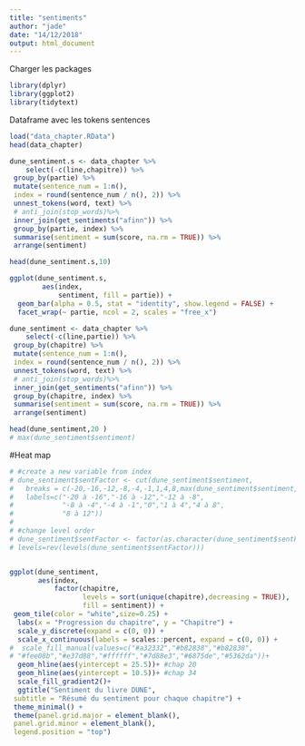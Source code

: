 ```yaml
---
title: "sentiments"
author: "jade"
date: "14/12/2018"
output: html_document
---
```


Charger les packages
```r
library(dplyr)
library(ggplot2)
library(tidytext)
```


Dataframe avec les tokens sentences
```r
load("data_chapter.RData")
head(data_chapter)
```

```r
dune_sentiment.s <- data_chapter %>% 
    select(-c(line,chapitre)) %>%
 group_by(partie) %>%
 mutate(sentence_num = 1:n(),
 index = round(sentence_num / n(), 2)) %>%
 unnest_tokens(word, text) %>%
 # anti_join(stop_words)%>%
 inner_join(get_sentiments("afinn")) %>%
 group_by(partie, index) %>%
 summarise(sentiment = sum(score, na.rm = TRUE)) %>%
 arrange(sentiment)

head(dune_sentiment.s,10)

```

```r
ggplot(dune_sentiment.s,
        aes(index,
            sentiment, fill = partie)) +
  geom_bar(alpha = 0.5, stat = "identity", show.legend = FALSE) +
  facet_wrap(~ partie, ncol = 2, scales = "free_x")
```



```r
dune_sentiment <- data_chapter %>% 
    select(-c(line,partie)) %>%
 group_by(chapitre) %>%
 mutate(sentence_num = 1:n(),
 index = round(sentence_num / n(), 2)) %>%
 unnest_tokens(word, text) %>%
 # anti_join(stop_words)%>%
 inner_join(get_sentiments("afinn")) %>%
 group_by(chapitre, index) %>%
 summarise(sentiment = sum(score, na.rm = TRUE)) %>%
 arrange(sentiment)

head(dune_sentiment,20 )
# max(dune_sentiment$sentiment)
```

#Heat map
```r

# #create a new variable from index
# dune_sentiment$sentFactor <- cut(dune_sentiment$sentiment,
#   breaks = c(-20,-16,-12,-8,-4,-1,1,4,8,max(dune_sentiment$sentiment,na.rm=T)),
#   labels=c("-20 à -16","-16 à -12","-12 à -8",
#            "-8 à -4","-4 à -1","0","1 à 4","4 à 8",
#            "8 à 12"))
# 
# #change level order
# dune_sentiment$sentFactor <- factor(as.character(dune_sentiment$sentFactor),
# levels=rev(levels(dune_sentiment$sentFactor)))


ggplot(dune_sentiment,
       aes(index,
           factor(chapitre,
                  levels = sort(unique(chapitre),decreasing = TRUE)),
                  fill = sentiment)) +
 geom_tile(color = "white",size=0.25) +
  labs(x = "Progression du chapitre", y = "Chapitre") +
  scale_y_discrete(expand = c(0, 0)) +
  scale_x_continuous(labels = scales::percent, expand = c(0, 0)) +
#  scale_fill_manual(values=c("#a32332","#b82838","#b82838",
# "#fee08b","#e37d88","#ffffff","#7d88e3","#6875de","#5362da"))+
  geom_hline(aes(yintercept = 25.5))+ #chap 20
  geom_hline(aes(yintercept = 10.5))+ #chap 34
  scale_fill_gradient2()+
  ggtitle("Sentiment du livre DUNE",
 subtitle = "Résumé du sentiment pour chaque chapitre") +
 theme_minimal() +
 theme(panel.grid.major = element_blank(),
 panel.grid.minor = element_blank(),
 legend.position = "top")
```

